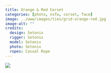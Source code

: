 ```yaml
---
title: Orange & Red Corset
categories: [photo, nsfw, corset, face]
image: ../www/images/ties/grid-orange-red.jpg
image-alt: ""
credits: 
  design: Setonix
  rigger: Setonix
  model: Setonix
  photo: Setonix
  ropes: Casual Rope
---
```


![](../www/images/ties/grid-orange-red.jpg)

